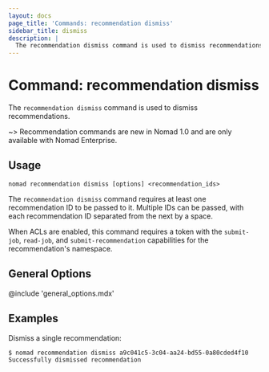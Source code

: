 ```yaml
---
layout: docs
page_title: 'Commands: recommendation dismiss'
sidebar_title: dismiss
description: |
  The recommendation dismiss command is used to dismiss recommendations.
---
```


# Command: recommendation dismiss

The `recommendation dismiss` command is used to dismiss recommendations.

~> Recommendation commands are new in Nomad 1.0 and are only available with
Nomad Enterprise.

## Usage

```plaintext
nomad recommendation dismiss [options] <recommendation_ids>
```

The `recommendation dismiss` command requires at least one recommendation ID
to be passed to it. Multiple IDs can be passed, with each recommendation ID
separated from the next by a space.

When ACLs are enabled, this command requires a token with the `submit-job`,
`read-job`, and `submit-recommendation` capabilities for the recommendation's
namespace.

## General Options

@include 'general_options.mdx'

## Examples

Dismiss a single recommendation:

```shell-session
$ nomad recommendation dismiss a9c041c5-3c04-aa24-bd55-0a80cded4f10
Successfully dismissed recommendation
```
